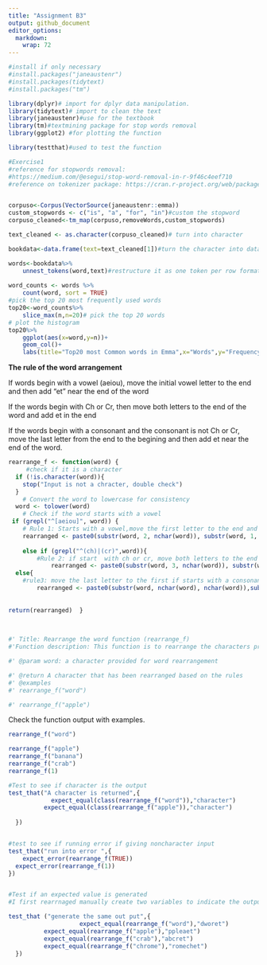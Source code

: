 ```yaml
---
title: "Assignment B3"
output: github_document
editor_options: 
  markdown: 
    wrap: 72
---
```


```r
#install if only necessary 
#install.packages("janeaustenr")
#install.packages(tidytext)
#install.packages("tm")
```

```r
library(dplyr)# import for dplyr data manipulation. 
library(tidytext)# import to clean the text 
library(janeaustenr)#use for the textbook
library(tm)#textmining package for stop words removal 
library(ggplot2) #for plotting the function

library(testthat)#used to test the function 
```

```r
#Exercise1 
#reference for stopwords removal: 
#https://medium.com/@esegui/stop-word-removal-in-r-9f46c4eef710
#reference on tokenizer package: https://cran.r-project.org/web/packages/tidytext/vignettes/tidytext.html


corpuso<-Corpus(VectorSource(janeaustenr::emma))
custom_stopwords <- c("is", "a", "for", "in")#custom the stopword
corpuso_cleaned<-tm_map(corpuso,removeWords,custom_stopwords)

text_cleaned <- as.character(corpuso_cleaned)# turn into character 

bookdata<-data.frame(text=text_cleaned[1])#turn the character into data frame for word analysis 

words<-bookdata%>%
	unnest_tokens(word,text)#restructure it as one token per row format to separate each line into words. 
 
word_counts <- words %>%
	count(word, sort = TRUE)
#pick the top 20 most frequently used words  
top20<-word_counts%>%
	slice_max(n,n=20)# pick the top 20 words 
# plot the histogram 
top20%>%
	ggplot(aes(x=word,y=n))+
	geom_col()+
	labs(title="Top20 most Common words in Emma",x="Words",y="Frequency") 

```

**The rule of the word arrangement**

If words begin with a vowel (aeiou), move the initial vowel letter to
the end and then add "et" near the end of the word

If the words begin with Ch or Cr, then move both letters to the end of
the word and add et in the end

If the words begin with a consonant and the consonant is not Ch or Cr,
move the last letter from the end to the begining and then add et near
the end of the word.

```r
rearrange_f <- function(word) {
	 #check if it is a character 
  if (!is.character(word)){
  	stop("Input is not a chracter, double check")
  }
	# Convert the word to lowercase for consistency
  word <- tolower(word)
	# Check if the word starts with a vowel
 if (grepl("^[aeiou]", word)) {
    # Rule 1: Starts with a vowel,move the first letter to the end and add et in the end  
    rearranged <- paste0(substr(word, 2, nchar(word)), substr(word, 1, 1), "et")}
		
	else if (grepl("^(ch)|(cr)",word)){
		#Rule 2: if start  with ch or cr, move both letters to the end of the word and add et in the end 
		    rearranged <- paste0(substr(word, 3, nchar(word)), substr(word, 1, 2), "et")}
  else{ 
  	#rule3: move the last letter to the first if starts with a consonant not "ch or "cr"
		rearranged <- paste0(substr(word, nchar(word), nchar(word)),substr(word, 1, nchar(word)-1), "et")}
	
  
return(rearranged)	}
	
	
```

```r
#' Title: Rearrange the word function (rearrange_f)
#'Function description: This function is to rearrange the characters provided in the word. Rule1:  If words begin with a vowel (aeiou), move the inital vowel letter to the end and then add et near the end of the word.Rule2:If the words begin with Ch or Cr, then move both letters to the end of the word and add et in the end. Rule3:  If the words begin with a consonant and the consonant is not Ch or Cr, move the last letter from the end to the begining and then add et near the end of the word.Lastly, the function will return an error message if the non-character is provided 

#' @param word: a character provided for word rearrangement 

#' @return A character that has been rearranged based on the rules  
#' @examples
#' rearrange_f("word")

#' rearrange_f("apple")
```

Check the function output with examples.

```r
rearrange_f("word")

rearrange_f("apple")
rearrange_f("banana")
rearrange_f("crab")
rearrange_f(1)
```

```r

#Test to see if character is the output 
test_that("A character is returned",{
         	expect_equal(class(rearrange_f("word")),"character")
          expect_equal(class(rearrange_f("apple")),"character")
          
  })


#test to see if running error if giving noncharacter input  
test_that("run into error ",{
	expect_error(rearrange_f(TRUE))
  expect_error(rearrange_f(1))
})


#Test if an expected value is generated 
#I first rearrnaged manually create two variables to indicate the output 

test_that ("generate the same out put",{
					expect_equal(rearrange_f("word"),"dworet")
          expect_equal(rearrange_f("apple"),"ppleaet")
          expect_equal(rearrange_f("crab"),"abcret")
          expect_equal(rearrange_f("chrome"),"romechet")
  })

```
